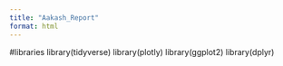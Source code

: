 ---
title: "Aakash_Report"
format: html
---

#libraries
library(tidyverse)
library(plotly)
library(ggplot2)
library(dplyr)




